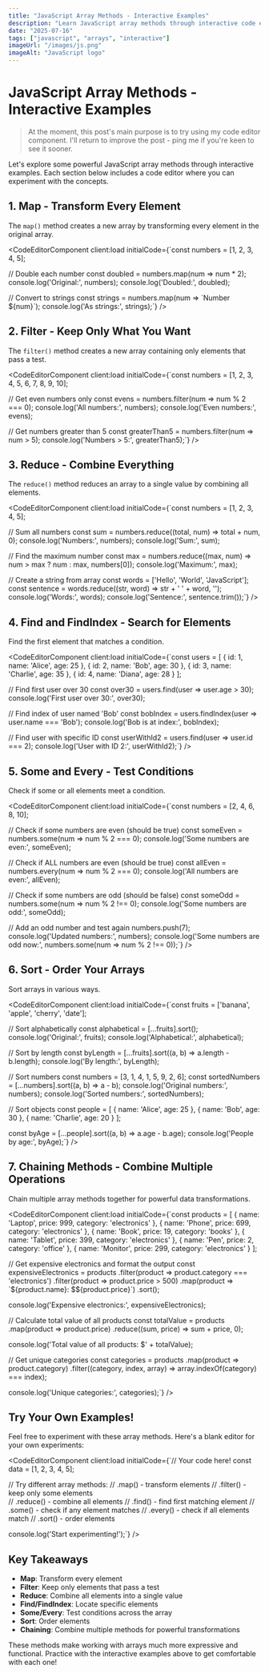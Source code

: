 ```yaml
---
title: "JavaScript Array Methods - Interactive Examples"
description: "Learn JavaScript array methods through interactive code examples"
date: "2025-07-16"
tags: ["javascript", "arrays", "interactive"]
imageUrl: "/images/js.png"
imageAlt: "JavaScript logo"
---
```



# JavaScript Array Methods - Interactive Examples

> At the moment, this post's main purpose is to try using my code editor component. I'll return to improve the post - ping me if you're keen to see it sooner.

Let's explore some powerful JavaScript array methods through interactive examples. Each section below includes a code editor where you can experiment with the concepts.

## 1. Map - Transform Every Element

The `map()` method creates a new array by transforming every element in the original array.

<CodeEditorComponent client:load initialCode={`const numbers = [1, 2, 3, 4, 5];

// Double each number
const doubled = numbers.map(num => num * 2);
console.log('Original:', numbers);
console.log('Doubled:', doubled);

// Convert to strings
const strings = numbers.map(num => \`Number \${num}\`);
console.log('As strings:', strings);`} />

## 2. Filter - Keep Only What You Want

The `filter()` method creates a new array containing only elements that pass a test.

<CodeEditorComponent client:load initialCode={`const numbers = [1, 2, 3, 4, 5, 6, 7, 8, 9, 10];

// Get even numbers only
const evens = numbers.filter(num => num % 2 === 0);
console.log('All numbers:', numbers);
console.log('Even numbers:', evens);

// Get numbers greater than 5
const greaterThan5 = numbers.filter(num => num > 5);
console.log('Numbers > 5:', greaterThan5);`} />

## 3. Reduce - Combine Everything

The `reduce()` method reduces an array to a single value by combining all elements.

<CodeEditorComponent client:load initialCode={`const numbers = [1, 2, 3, 4, 5];

// Sum all numbers
const sum = numbers.reduce((total, num) => total + num, 0);
console.log('Numbers:', numbers);
console.log('Sum:', sum);

// Find the maximum number
const max = numbers.reduce((max, num) => num > max ? num : max, numbers[0]);
console.log('Maximum:', max);

// Create a string from array
const words = ['Hello', 'World', 'JavaScript'];
const sentence = words.reduce((str, word) => str + ' ' + word, '');
console.log('Words:', words);
console.log('Sentence:', sentence.trim());`} />

## 4. Find and FindIndex - Search for Elements

Find the first element that matches a condition.

<CodeEditorComponent client:load initialCode={`const users = [
  { id: 1, name: 'Alice', age: 25 },
  { id: 2, name: 'Bob', age: 30 },
  { id: 3, name: 'Charlie', age: 35 },
  { id: 4, name: 'Diana', age: 28 }
];

// Find first user over 30
const over30 = users.find(user => user.age > 30);
console.log('First user over 30:', over30);

// Find index of user named 'Bob'
const bobIndex = users.findIndex(user => user.name === 'Bob');
console.log('Bob is at index:', bobIndex);

// Find user with specific ID
const userWithId2 = users.find(user => user.id === 2);
console.log('User with ID 2:', userWithId2);`} />

## 5. Some and Every - Test Conditions

Check if some or all elements meet a condition.

<CodeEditorComponent client:load initialCode={`const numbers = [2, 4, 6, 8, 10];

// Check if some numbers are even (should be true)
const someEven = numbers.some(num => num % 2 === 0);
console.log('Some numbers are even:', someEven);

// Check if ALL numbers are even (should be true)
const allEven = numbers.every(num => num % 2 === 0);
console.log('All numbers are even:', allEven);

// Check if some numbers are odd (should be false)
const someOdd = numbers.some(num => num % 2 !== 0);
console.log('Some numbers are odd:', someOdd);

// Add an odd number and test again
numbers.push(7);
console.log('Updated numbers:', numbers);
console.log('Some numbers are odd now:', numbers.some(num => num % 2 !== 0));`} />

## 6. Sort - Order Your Arrays

Sort arrays in various ways.

<CodeEditorComponent client:load initialCode={`const fruits = ['banana', 'apple', 'cherry', 'date'];

// Sort alphabetically
const alphabetical = [...fruits].sort();
console.log('Original:', fruits);
console.log('Alphabetical:', alphabetical);

// Sort by length
const byLength = [...fruits].sort((a, b) => a.length - b.length);
console.log('By length:', byLength);

// Sort numbers
const numbers = [3, 1, 4, 1, 5, 9, 2, 6];
const sortedNumbers = [...numbers].sort((a, b) => a - b);
console.log('Original numbers:', numbers);
console.log('Sorted numbers:', sortedNumbers);

// Sort objects
const people = [
  { name: 'Alice', age: 25 },
  { name: 'Bob', age: 30 },
  { name: 'Charlie', age: 20 }
];

const byAge = [...people].sort((a, b) => a.age - b.age);
console.log('People by age:', byAge);`} />

## 7. Chaining Methods - Combine Multiple Operations

Chain multiple array methods together for powerful data transformations.

<CodeEditorComponent client:load initialCode={`const products = [
  { name: 'Laptop', price: 999, category: 'electronics' },
  { name: 'Phone', price: 699, category: 'electronics' },
  { name: 'Book', price: 19, category: 'books' },
  { name: 'Tablet', price: 399, category: 'electronics' },
  { name: 'Pen', price: 2, category: 'office' },
  { name: 'Monitor', price: 299, category: 'electronics' }
];

// Get expensive electronics and format the output
const expensiveElectronics = products
  .filter(product => product.category === 'electronics')
  .filter(product => product.price > 500)
  .map(product => \`\${product.name}: $\${product.price}\`)
  .sort();

console.log('Expensive electronics:', expensiveElectronics);

// Calculate total value of all products
const totalValue = products
  .map(product => product.price)
  .reduce((sum, price) => sum + price, 0);

console.log('Total value of all products: $' + totalValue);

// Get unique categories
const categories = products
  .map(product => product.category)
  .filter((category, index, array) => array.indexOf(category) === index);

console.log('Unique categories:', categories);`} />

## Try Your Own Examples!

Feel free to experiment with these array methods. Here's a blank editor for your own experiments:

<CodeEditorComponent client:load initialCode={`// Your code here!
const data = [1, 2, 3, 4, 5];

// Try different array methods:
// .map() - transform elements
// .filter() - keep only some elements  
// .reduce() - combine all elements
// .find() - find first matching element
// .some() - check if any element matches
// .every() - check if all elements match
// .sort() - order elements

console.log('Start experimenting!');`} />

## Key Takeaways

- **Map**: Transform every element
- **Filter**: Keep only elements that pass a test
- **Reduce**: Combine all elements into a single value
- **Find/FindIndex**: Locate specific elements
- **Some/Every**: Test conditions across the array
- **Sort**: Order elements
- **Chaining**: Combine multiple methods for powerful transformations

These methods make working with arrays much more expressive and functional. Practice with the interactive examples above to get comfortable with each one! 